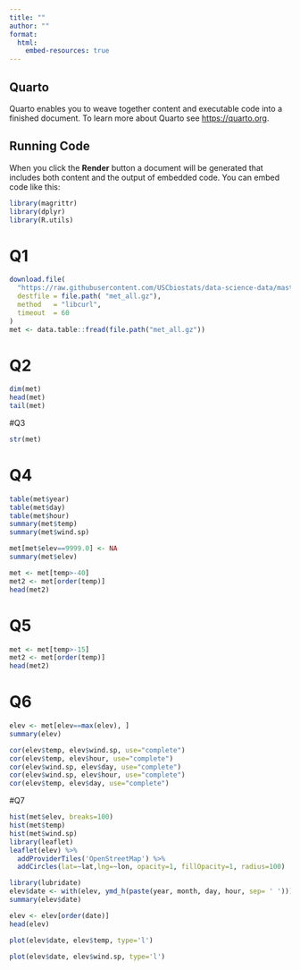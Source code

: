 ```yaml
---
title: ""
author: ""
format:
  html:
    embed-resources: true
---
```


## Quarto

Quarto enables you to weave together content and executable code into a finished document. To learn more about Quarto see <https://quarto.org>.

## Running Code

When you click the **Render** button a document will be generated that includes both content and the output of embedded code. You can embed code like this:

```r
library(magrittr)
library(dplyr) 
library(R.utils)
```

# Q1
```r
download.file(
  "https://raw.githubusercontent.com/USCbiostats/data-science-data/master/02_met/met_all.gz",
  destfile = file.path( "met_all.gz"),
  method   = "libcurl",
  timeout  = 60
)
met <- data.table::fread(file.path("met_all.gz"))
```
# Q2
```r
dim(met)
head(met)
tail(met)
```

#Q3
```r
str(met)
```

# Q4
```r
table(met$year)
table(met$day)
table(met$hour)
summary(met$temp)
summary(met$wind.sp)

met[met$elev==9999.0] <- NA
summary(met$elev)

met <- met[temp>-40]
met2 <- met[order(temp)]
head(met2)
```

# Q5
```r
met <- met[temp>-15]
met2 <- met[order(temp)]
head(met2)
```
# Q6
```r
elev <- met[elev==max(elev), ]
summary(elev)

cor(elev$temp, elev$wind.sp, use="complete")
cor(elev$temp, elev$hour, use="complete")
cor(elev$wind.sp, elev$day, use="complete")
cor(elev$wind.sp, elev$hour, use="complete")
cor(elev$temp, elev$day, use="complete")
```

#Q7
```r

hist(met$elev, breaks=100)
hist(met$temp)
hist(met$wind.sp)
library(leaflet)
leaflet(elev) %>%
  addProviderTiles('OpenStreetMap') %>% 
  addCircles(lat=~lat,lng=~lon, opacity=1, fillOpacity=1, radius=100)

library(lubridate)
elev$date <- with(elev, ymd_h(paste(year, month, day, hour, sep= ' ')))
summary(elev$date)

elev <- elev[order(date)]
head(elev)

plot(elev$date, elev$temp, type='l')

plot(elev$date, elev$wind.sp, type='l')
```


